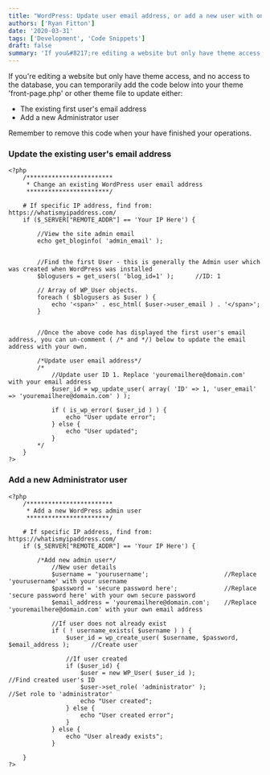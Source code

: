 ```yaml
---
title: "WordPress: Update user email address, or add a new user with only theme access"
authors: ['Ryan Fitton']
date: '2020-03-31'
tags: ['Development', 'Code Snippets']
draft: false
summary: 'If you&#8217;re editing a website but only have theme access, and no access to the database, you can temporarily add the code below into your theme &#8216;front-page.php&#8217; or other theme file to update either: The existing first user&#8217;s email address Add a new Administrator user Remember to remove this code when your have finished your ...'
---
```


If you're editing a website but only have theme access, and no access to the database, you can temporarily add the code below into your theme 'front-page.php' or other theme file to update either:

-   The existing first user's email address
-   Add a new Administrator user

Remember to remove this code when your have finished your operations.

### Update the existing user's email address

``` language-php
<?php  
    /************************
     * Change an existing WordPress user email address
     ***********************/

    # If specific IP address, find from: https://whatismyipaddress.com/
    if ($_SERVER["REMOTE_ADDR"] == 'Your IP Here') {

        //View the site admin email
        echo get_bloginfo( 'admin_email' ); 


        //Find the first User - this is generally the Admin user which was created when WordPress was installed
        $blogusers = get_users( 'blog_id=1' );      //ID: 1

        // Array of WP_User objects.
        foreach ( $blogusers as $user ) {
            echo '<span>' . esc_html( $user->user_email ) . '</span>';
        }


        //Once the above code has displayed the first user's email address, you can un-comment ( /* and */) below to update the email address with your own.

        /*Update user email address*/
        /*
            //Update user ID 1. Replace 'youremailhere@domain.com' with your email address
            $user_id = wp_update_user( array( 'ID' => 1, 'user_email' => 'youremailhere@domain.com' ) );    

            if ( is_wp_error( $user_id ) ) {
                echo "User update error";
            } else {
                echo "User updated";
            }
        */
    }
?>
```

### Add a new Administrator user

``` language-php
<?php  
    /************************
     * Add a new WordPress admin user
     ***********************/

    # If specific IP address, find from: https://whatismyipaddress.com/
    if ($_SERVER["REMOTE_ADDR"] == 'Your IP Here') {

        /*Add new admin user*/
            //New user details
            $username = 'yourusername';                     //Replace 'yourusername' with your username
            $password = 'secure password here';             //Replace 'secure password here' with your own secure password
            $email_address = 'youremailhere@domain.com';    //Replace 'youremailhere@domain.com' with your own email address

            //If user does not already exist
            if ( ! username_exists( $username ) ) {
                $user_id = wp_create_user( $username, $password, $email_address );      //Create user

                //If user created
                if ($user_id) {
                    $user = new WP_User( $user_id );                                    //Find created user's ID
                    $user->set_role( 'administrator' );                                 //Set role to 'administrator'
                    echo "User created";
                } else {
                    echo "User created error";
                }
            } else {
                echo "User already exists";
            }

    }
?>
```
